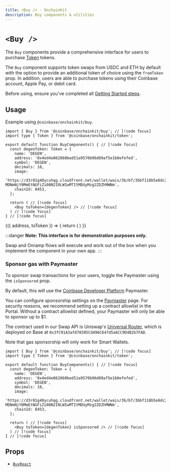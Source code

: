 ```yaml
---
title: <Buy /> · OnchainKit
description: Buy components & utilities
---
```



# `<Buy />`

The `Buy` components provide a comprehensive interface for users to purchase [Token](/token/types#token) tokens.

The `Buy` component supports token swaps from USDC and ETH by default with the option to provide an additional token of choice using the `fromToken` prop. In addition, users are able to purchase tokens using their Coinbase account, Apple Pay, or debit card.

Before using, ensure you've completed all [Getting Started steps](/getting-started).

## Usage

Example using `@coinbase/onchainkit/buy`.

```tsx twoslash
import { Buy } from '@coinbase/onchainkit/buy'; // [!code focus]
import type { Token } from '@coinbase/onchainkit/token';

export default function BuyComponents() { // [!code focus]
  const degenToken: Token = {
    name: 'DEGEN',
    address: '0x4ed4e862860bed51a9570b96d89af5e1b0efefed',
    symbol: 'DEGEN',
    decimals: 18,
    image:
    'https://d3r81g40ycuhqg.cloudfront.net/wallet/wais/3b/bf/3bbf118b5e6dc2f9e7fc607a6e7526647b4ba8f0bea87125f971446d57b296d2-MDNmNjY0MmEtNGFiZi00N2I0LWIwMTItMDUyMzg2ZDZhMWNm',
    chainId: 8453,
  };

  return ( // [!code focus]
    <Buy toToken={degenToken} /> // [!code focus]
  ) // [!code focus]
} // [!code focus]

```

<App>
  <BuyWrapper>
    {({ address, toToken }) => {
      return (
        <Buy toToken={toToken} />
      )
    }}
  </BuyWrapper>
</App>

:::danger
**Note: This interface is for demonstration purposes only.**

Swap and Onramp flows will execute and work out of the box when you implement the component in your own app.
:::

### Sponsor gas with Paymaster

To sponsor swap transactions for your users, toggle the Paymaster using the `isSponsored` prop.

By default, this will use the [Coinbase Developer Platform](https://portal.cdp.coinbase.com/products/bundler-and-paymaster) Paymaster.

You can configure sponsorship settings on the [Paymaster](https://portal.cdp.coinbase.com/products/bundler-and-paymaster) page.
For security reasons, we recommend setting up a contract allowlist in the Portal. Without a contract allowlist defined, your Paymaster will only be able to sponsor up to $1.

The contract used in our Swap API is Uniswap's [Universal Router](https://basescan.org/address/0x3fC91A3afd70395Cd496C647d5a6CC9D4B2b7FAD), which is deployed on Base at `0x3fC91A3afd70395Cd496C647d5a6CC9D4B2b7FAD`.

Note that gas sponsorship will only work for Smart Wallets.

```tsx twoslash
import { Buy } from '@coinbase/onchainkit/buy'; // [!code focus]
import type { Token } from '@coinbase/onchainkit/token';

export default function BuyComponents() { // [!code focus]
  const degenToken: Token = {
    name: 'DEGEN',
    address: '0x4ed4e862860bed51a9570b96d89af5e1b0efefed',
    symbol: 'DEGEN',
    decimals: 18,
    image:
    'https://d3r81g40ycuhqg.cloudfront.net/wallet/wais/3b/bf/3bbf118b5e6dc2f9e7fc607a6e7526647b4ba8f0bea87125f971446d57b296d2-MDNmNjY0MmEtNGFiZi00N2I0LWIwMTItMDUyMzg2ZDZhMWNm',
    chainId: 8453,
  };

  return ( // [!code focus]
    <Buy toToken={degenToken} isSponsored /> // [!code focus]
  ) // [!code focus]
} // [!code focus]
```

## Props

- [`BuyReact`](/buy/types#buyreact)

